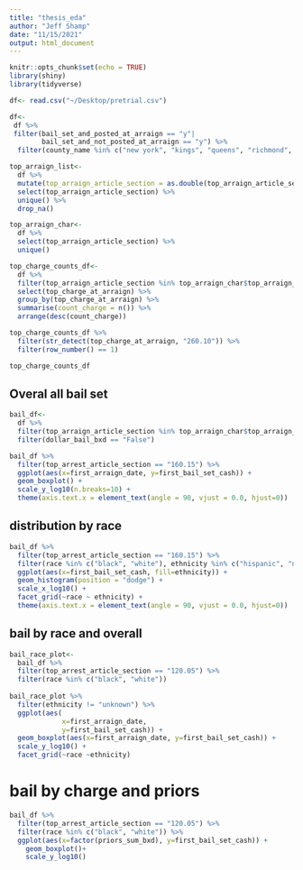 ```yaml
---
title: "thesis_eda"
author: "Jeff Shamp"
date: "11/15/2021"
output: html_document
---
```


```r
knitr::opts_chunk$set(echo = TRUE)
library(shiny)
library(tidyverse)
```

```r
df<- read.csv("~/Desktop/pretrial.csv")
```



```r
df<- 
 df %>%
 filter(bail_set_and_posted_at_arraign == "y"|
        bail_set_and_not_posted_at_arraign == "y") %>%
  filter(county_name %in% c("new york", "kings", "queens", "richmond", "bronx"))
```



```r
top_arraign_list<- 
  df %>%
  mutate(top_arraign_article_section = as.double(top_arraign_article_section)) %>%
  select(top_arraign_article_section) %>%
  unique() %>%
  drop_na()

top_arraign_char<-
  df %>%
  select(top_arraign_article_section) %>%
  unique()
```


```r
top_charge_counts_df<-
  df %>%
  filter(top_arraign_article_section %in% top_arraign_char$top_arraign_article_section) %>%
  select(top_charge_at_arraign) %>%
  group_by(top_charge_at_arraign) %>%
  summarise(count_charge = n()) %>%
  arrange(desc(count_charge))
```


```r
top_charge_counts_df %>%
  filter(str_detect(top_charge_at_arraign, "260.10")) %>%
  filter(row_number() == 1)
```

```r
top_charge_counts_df
```

## Overal all bail set

```r
bail_df<-
  df %>%
  filter(top_arraign_article_section %in% top_arraign_char$top_arraign_article_section) %>%
  filter(dollar_bail_bxd == "False")
```


```r
bail_df %>%
  filter(top_arrest_article_section == "160.15") %>%
  ggplot(aes(x=first_arraign_date, y=first_bail_set_cash)) +
  geom_boxplot() +
  scale_y_log10(n.breaks=10) +
  theme(axis.text.x = element_text(angle = 90, vjust = 0.0, hjust=0))
```


## distribution by race


```r
bail_df %>%
  filter(top_arrest_article_section == "160.15") %>%
  filter(race %in% c("black", "white"), ethnicity %in% c("hispanic", "non hispanic")) %>%
  ggplot(aes(x=first_bail_set_cash, fill=ethnicity)) +
  geom_histogram(position = "dodge") +
  scale_x_log10() +
  facet_grid(~race ~ ethnicity) +
  theme(axis.text.x = element_text(angle = 90, vjust = 0.0, hjust=0))

```



## bail by race and overall

```r

bail_race_plot<-
  bail_df %>%
  filter(top_arrest_article_section == "120.05") %>%
  filter(race %in% c("black", "white")) 
  
bail_race_plot %>%
  filter(ethnicity != "unknown") %>%
  ggplot(aes(
             x=first_arraign_date,
             y=first_bail_set_cash)) +
  geom_boxplot(aes(x=first_arraign_date, y=first_bail_set_cash)) +
  scale_y_log10() +
  facet_grid(~race ~ethnicity)
```

# bail by charge and priors


```r
bail_df %>%
  filter(top_arrest_article_section == "120.05") %>%
  filter(race %in% c("black", "white")) %>%
  ggplot(aes(x=factor(priors_sum_bxd), y=first_bail_set_cash)) +
    geom_boxplot()+
    scale_y_log10()
```















